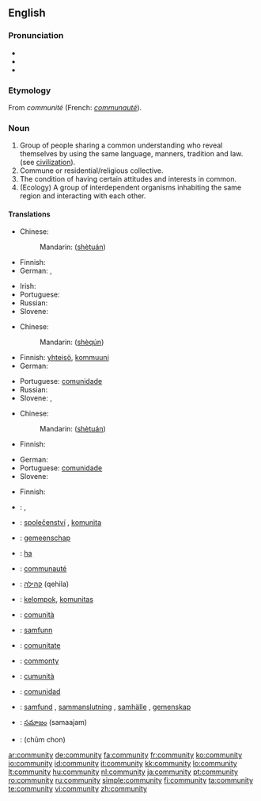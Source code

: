 {{wikipedia|dab=community (disambiguation)|community}}
==English==

===Pronunciation===
* {{IPA|/k(ə)ˈmjunəti/ or /k(ə)ˈmjunəɾi/}}
* {{audio|en-us-community.ogg|Audio (US)}}
* {{audio|en-ca-community.ogg|Audio (CA)}}

===Etymology===
From {{OF.}} ''communité'' (French: ''[[communauté]]'').

===Noun===
{{wikipedia}}
{{en-noun|communit|ies}}

# Group of people sharing a common understanding who reveal themselves by using the same language, manners, tradition and law. (see [[civilization]]).
# Commune or residential/religious collective.
# The condition of having certain attitudes and interests in common.
# (Ecology) A group of interdependent organisms inhabiting the same region and interacting with each other.

====Translations====
{{trans-top|group of people sharing a common understanding}}
* Chinese:
*: Mandarin: {{zh-ts|社團|社团}} ([[shè]][[tuán]])
* Finnish: {{t+|fi|yhteisö}}
* German: {{t+|de|Gemeinschaft|f}}, {{t+|de|Gesellschaft|f}}
{{trans-mid}}
* Irish: {{t-|ga|cumann|m|xs=Irish}}
* Portuguese: {{t+|pt|comunidade|f}}
* Russian: {{t+|ru|сообщество|n|tr=soóbščestvo|sc=Cyrl}}
* Slovene: {{t+|sl|skupnost|f}}
{{trans-bottom}}

{{trans-top|commune or residential/religious collective}}
* Chinese:
*: Mandarin: {{zh-ts|社群|社群}} ([[shè]][[qún]])
* Finnish: [[yhteisö]], [[kommuuni]]
* German: {{t+|de|Gemeinde|f}}
{{trans-mid}}
* Portuguese: [[comunidade]] {{f}}
* Russian: {{t+|ru|сообщество|n|tr=soóbščestvo|sc=Cyrl}}
* Slovene: {{t+|sl|skupnost|f}}, {{t+|sl|komuna|f}}
{{trans-bottom}}

{{trans-top|condition of having certain attitudes and interests in common}}
* Chinese:
*: Mandarin: {{zh-ts|社團|社团}} ([[shè]][[tuán]])
* Finnish: {{t|fi|yhteisöllisyys}}
{{trans-mid}}
* German: {{t+|de|Gemeinschaft|f}}
* Portuguese: [[comunidade]] {{f}}
* Slovene: {{t+|sl|skupnost|f}}
{{trans-bottom}}

{{trans-top|ecology: group of interdependent organisms}}
* Finnish: {{t-|fi|yhdyskunta}}
{{trans-mid}}
{{trans-bottom}}

{{checktrans-top}}
* {{ttbc|Arabic}}: {{Arab|[[جماعة]]}} {{f}}, {{Arab|[[جالية]]}} {{f}}
* {{ttbc|Czech}}: [[společenství]] {{n}}, [[komunita]] {{f}}
* {{ttbc|Dutch}}: [[gemeenschap]] {{f}}
* {{ttbc|Ewe}}: [[ha]]
* {{ttbc|French}}: [[communauté]] {{f}}
* {{ttbc|Hebrew}}: [[קהילה]] (qehila) {{f}}
* {{ttbc|Indonesian}}: [[kelompok]], [[komunitas]]
* {{ttbc|Italian}}: [[comunità]] {{f}}
{{trans-mid}}
* {{ttbc|Norwegian}}: [[samfunn]] {{n}}
* {{ttbc|Romanian}}: [[comunitate]] {{f}}
* {{ttbc|Scots}}: [[commonty]]
* {{ttbc|Sicilian}}: [[cumunità]] {{f}}
* {{ttbc|Spanish}}: [[comunidad]] {{f}}
* {{ttbc|Swedish}}: [[samfund]] {{c}}, [[sammanslutning]] {{c}}, [[samhälle]] {{c}}, [[gemenskap]] {{c}}
* {{ttbc|Telugu}}: [[సమాజం]] (samaajam)
* {{ttbc|Thai}}: {{Thai|[[ชุมชน]]}} (chūm chon)
{{trans-bottom}}

[[ar:community]]
[[de:community]]
[[fa:community]]
[[fr:community]]
[[ko:community]]
[[io:community]]
[[id:community]]
[[it:community]]
[[kk:community]]
[[lo:community]]
[[lt:community]]
[[hu:community]]
[[nl:community]]
[[ja:community]]
[[pt:community]]
[[ro:community]]
[[ru:community]]
[[simple:community]]
[[fi:community]]
[[ta:community]]
[[te:community]]
[[vi:community]]
[[zh:community]]